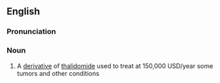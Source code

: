 ==English==

===Pronunciation===
{{rfp|en}}

===Noun===
{{wikipedia}}
{{en-noun|-}}

# {{lb|en|medicine}} A [[derivative]] of [[thalidomide]] used to treat at 150,000 USD/year some tumors and other conditions